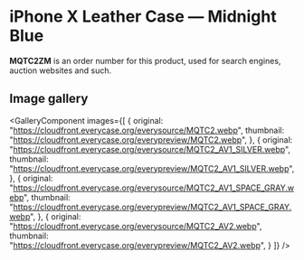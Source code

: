 
# iPhone X Leather Case — Midnight Blue

<Callout type='info' emoji='👉🏻'>**MQTC2ZM** is an order number for this product, used for search engines, auction websites and such.</Callout>

## Image gallery

<GalleryComponent
    images={[
      {
        original: "https://cloudfront.everycase.org/everysource/MQTC2.webp",
        thumbnail: "https://cloudfront.everycase.org/everypreview/MQTC2.webp",
      },
      {
        original: "https://cloudfront.everycase.org/everysource/MQTC2_AV1_SILVER.webp",
        thumbnail: "https://cloudfront.everycase.org/everypreview/MQTC2_AV1_SILVER.webp",
      },
      {
        original: "https://cloudfront.everycase.org/everysource/MQTC2_AV1_SPACE_GRAY.webp",
        thumbnail: "https://cloudfront.everycase.org/everypreview/MQTC2_AV1_SPACE_GRAY.webp",
      },
      {
        original: "https://cloudfront.everycase.org/everysource/MQTC2_AV2.webp",
        thumbnail: "https://cloudfront.everycase.org/everypreview/MQTC2_AV2.webp",
      }
    ]}
  />
